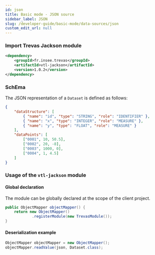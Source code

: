 ```yaml
---
id: json
title: Basic mode - JSON source
sidebar_label: JSON
slug: /developer-guide/basic-mode/data-sources/json
custom_edit_url: null
---
```


### Import Trevas Jackson module

```xml
<dependency>
    <groupId>fr.insee.trevas</groupId>
    <artifactId>vtl-jackson</artifactId>
    <version>1.0.2</version>
</dependency>
```

### SchEma

The JSON representation of a `Dataset` is defined as follows:

```json
{
	"dataStructure": [
		{ "name": "id", "type": "STRING", "role": "IDENTIFIER" },
		{ "name": "x", "type": "INTEGER", "role": "MEASURE" },
		{ "name": "y", "type": "FLOAT", "role": "MEASURE" }
	],
	"dataPoints": [
		["0001", 10, 50.5],
		["0002", 20, -8],
		["0003", 1000, 0],
		["0004", 1, 4.5]
	]
}
```

### Usage of the `vtl-jackson` module

#### Global declaration

The module can be globally declared at the scope of the client project.

```java
public ObjectMapper objectMapper() {
    return new ObjectMapper()
            .registerModule(new TrevasModule());
}
```

#### Deserialization example

```java
ObjectMapper objectMapper = new ObjectMapper();
objectMapper.readValue(json, Dataset.class);
```
